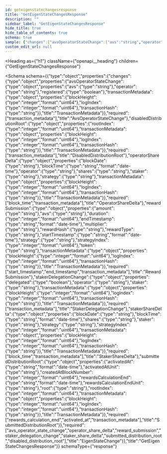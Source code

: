 ```yaml
---
id: geteigenstatechangesresponse
title: "GetEigenStateChangesResponse"
description: ""
sidebar_label: "GetEigenStateChangesResponse"
hide_title: true
hide_table_of_contents: true
schema: true
sample: {"changes":{"avsOperatorStateChange":{"avs":"string","operator":"string","registered":true,"transactionMetadata":{"blockHeight":0,"logIndex":0,"transactionHash":"string"}},"disabledDistributionRoot":{"rootIndex":0,"transactionMetadata":{"blockHeight":0,"logIndex":0,"transactionHash":"string"}},"operatorShareDelta":{"blockDate":"string","blockTime":"2024-07-29T15:51:28.071Z","operator":"string","shares":"string","staker":"string","strategy":"string","transactionMetadata":{"blockHeight":0,"logIndex":0,"transactionHash":"string"}},"rewardSubmission":{"amount":"string","avs":"string","duration":0,"endTimestamp":"2024-07-29T15:51:28.071Z","multiplier":"string","rewardHash":"string","rewardType":"string","startTimestamp":"2024-07-29T15:51:28.071Z","strategy":"string","strategyIndex":0,"token":"string","transactionMetadata":{"blockHeight":0,"logIndex":0,"transactionHash":"string"}},"stakerDelegationChange":{"delegated":true,"operator":"string","staker":"string","transactionMetadata":{"blockHeight":0,"logIndex":0,"transactionHash":"string"}},"stakerShareDelta":{"blockDate":"string","blockTime":"2024-07-29T15:51:28.071Z","shares":"string","staker":"string","strategy":"string","strategyIndex":0,"transactionMetadata":{"blockHeight":0,"logIndex":0,"transactionHash":"string"}},"submittedDistributionRoot":{"activatedAt":"2024-07-29T15:51:28.071Z","activatedAtUnit":"string","createdAtBlockNumber":0,"rewardsCalculationEnd":"2024-07-29T15:51:28.071Z","rewardsCalculationEndUnit":"string","root":"string","rootIndex":0,"transactionMetadata":{"blockHeight":0,"logIndex":0,"transactionHash":"string"}}}}
custom_edit_url: null
---
```



<Heading
  as={"h1"}
  className={"openapi__heading"}
  children={"GetEigenStateChangesResponse"}
>
</Heading>





<Schema
  schema={{"type":"object","properties":{"changes":{"type":"object","properties":{"avsOperatorStateChange":{"type":"object","properties":{"avs":{"type":"string"},"operator":{"type":"string"},"registered":{"type":"boolean"},"transactionMetadata":{"type":"object","properties":{"blockHeight":{"type":"integer","format":"uint64"},"logIndex":{"type":"integer","format":"uint64"},"transactionHash":{"type":"string"}},"title":"TransactionMetadata"}},"required":["transaction_metadata"],"title":"AvsOperatorStateChange"},"disabledDistributionRoot":{"type":"object","properties":{"rootIndex":{"type":"integer","format":"uint64"},"transactionMetadata":{"type":"object","properties":{"blockHeight":{"type":"integer","format":"uint64"},"logIndex":{"type":"integer","format":"uint64"},"transactionHash":{"type":"string"}},"title":"TransactionMetadata"}},"required":["transaction_metadata"],"title":"DisabledDistributionRoot"},"operatorShareDelta":{"type":"object","properties":{"blockDate":{"type":"string"},"blockTime":{"type":"string","format":"date-time"},"operator":{"type":"string"},"shares":{"type":"string"},"staker":{"type":"string"},"strategy":{"type":"string"},"transactionMetadata":{"type":"object","properties":{"blockHeight":{"type":"integer","format":"uint64"},"logIndex":{"type":"integer","format":"uint64"},"transactionHash":{"type":"string"}},"title":"TransactionMetadata"}},"required":["block_time","transaction_metadata"],"title":"OperatorShareDelta"},"rewardSubmission":{"type":"object","properties":{"amount":{"type":"string"},"avs":{"type":"string"},"duration":{"type":"integer","format":"uint64"},"endTimestamp":{"type":"string","format":"date-time"},"multiplier":{"type":"string"},"rewardHash":{"type":"string"},"rewardType":{"type":"string"},"startTimestamp":{"type":"string","format":"date-time"},"strategy":{"type":"string"},"strategyIndex":{"type":"integer","format":"uint64"},"token":{"type":"string"},"transactionMetadata":{"type":"object","properties":{"blockHeight":{"type":"integer","format":"uint64"},"logIndex":{"type":"integer","format":"uint64"},"transactionHash":{"type":"string"}},"title":"TransactionMetadata"}},"required":["start_timestamp","end_timestamp","transaction_metadata"],"title":"RewardSubmission"},"stakerDelegationChange":{"type":"object","properties":{"delegated":{"type":"boolean"},"operator":{"type":"string"},"staker":{"type":"string"},"transactionMetadata":{"type":"object","properties":{"blockHeight":{"type":"integer","format":"uint64"},"logIndex":{"type":"integer","format":"uint64"},"transactionHash":{"type":"string"}},"title":"TransactionMetadata"}},"required":["transaction_metadata"],"title":"StakerDelegationChange"},"stakerShareDelta":{"type":"object","properties":{"blockDate":{"type":"string"},"blockTime":{"type":"string","format":"date-time"},"shares":{"type":"string"},"staker":{"type":"string"},"strategy":{"type":"string"},"strategyIndex":{"type":"integer","format":"uint64"},"transactionMetadata":{"type":"object","properties":{"blockHeight":{"type":"integer","format":"uint64"},"logIndex":{"type":"integer","format":"uint64"},"transactionHash":{"type":"string"}},"title":"TransactionMetadata"}},"required":["block_time","transaction_metadata"],"title":"StakerShareDelta"},"submittedDistributionRoot":{"type":"object","properties":{"activatedAt":{"type":"string","format":"date-time"},"activatedAtUnit":{"type":"string"},"createdAtBlockNumber":{"type":"integer","format":"uint64"},"rewardsCalculationEnd":{"type":"string","format":"date-time"},"rewardsCalculationEndUnit":{"type":"string"},"root":{"type":"string"},"rootIndex":{"type":"integer","format":"uint64"},"transactionMetadata":{"type":"object","properties":{"blockHeight":{"type":"integer","format":"uint64"},"logIndex":{"type":"integer","format":"uint64"},"transactionHash":{"type":"string"}},"title":"TransactionMetadata"}},"required":["rewards_calculation_end","activated_at","transaction_metadata"],"title":"SubmittedDistributionRoot"}},"required":["avs_operator_state_change","operator_share_delta","reward_submission","staker_delegation_change","staker_share_delta","submitted_distribution_root","disabled_distribution_root"],"title":"EigenStateChange"}},"title":"GetEigenStateChangesResponse"}}
  schemaType={"response"}
>
  
</Schema>
            